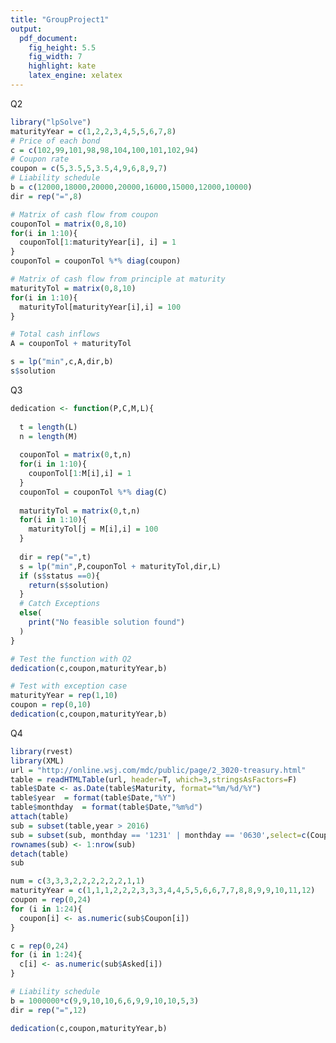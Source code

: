 ```yaml
---
title: "GroupProject1"
output: 
  pdf_document: 
    fig_height: 5.5
    fig_width: 7
    highlight: kate
    latex_engine: xelatex
---
```


Q2

```r
library("lpSolve")
maturityYear = c(1,2,2,3,4,5,5,6,7,8)
# Price of each bond
c = c(102,99,101,98,98,104,100,101,102,94)
# Coupon rate 
coupon = c(5,3.5,5,3.5,4,9,6,8,9,7)
# Liability schedule
b = c(12000,18000,20000,20000,16000,15000,12000,10000)
dir = rep("=",8)

# Matrix of cash flow from coupon
couponTol = matrix(0,8,10)
for(i in 1:10){
  couponTol[1:maturityYear[i], i] = 1
}
couponTol = couponTol %*% diag(coupon)

# Matrix of cash flow from principle at maturity
maturityTol = matrix(0,8,10)
for(i in 1:10){
  maturityTol[maturityYear[i],i] = 100
}

# Total cash inflows
A = couponTol + maturityTol

s = lp("min",c,A,dir,b)
s$solution
```

Q3

```r
dedication <- function(P,C,M,L){
  
  t = length(L)
  n = length(M)
  
  couponTol = matrix(0,t,n)
  for(i in 1:10){
    couponTol[1:M[i],i] = 1
  }
  couponTol = couponTol %*% diag(C)
  
  maturityTol = matrix(0,t,n)
  for(i in 1:10){
    maturityTol[j = M[i],i] = 100
  }
  
  dir = rep("=",t)
  s = lp("min",P,couponTol + maturityTol,dir,L)
  if (s$status ==0){
    return(s$solution)
  }
  # Catch Exceptions
  else(
    print("No feasible solution found")
  )
}

# Test the function with Q2
dedication(c,coupon,maturityYear,b)

# Test with exception case
maturityYear = rep(1,10)
coupon = rep(0,10)
dedication(c,coupon,maturityYear,b)
```

Q4

```r
library(rvest)
library(XML)
url = "http://online.wsj.com/mdc/public/page/2_3020-treasury.html"
table = readHTMLTable(url, header=T, which=3,stringsAsFactors=F)
table$Date <- as.Date(table$Maturity, format="%m/%d/%Y")
table$year  = format(table$Date,"%Y")
table$monthday  = format(table$Date,"%m%d")
attach(table)
sub = subset(table,year > 2016)
sub = subset(sub, monthday == '1231' | monthday == '0630',select=c(Coupon,year,monthday,Asked))
rownames(sub) <- 1:nrow(sub)
detach(table)
sub

num = c(3,3,3,2,2,2,2,2,2,1,1)
maturityYear = c(1,1,1,2,2,2,3,3,3,4,4,5,5,6,6,7,7,8,8,9,9,10,11,12)
coupon = rep(0,24)
for (i in 1:24){
  coupon[i] <- as.numeric(sub$Coupon[i])
}

c = rep(0,24)
for (i in 1:24){
  c[i] <- as.numeric(sub$Asked[i])
}

# Liability schedule
b = 1000000*c(9,9,10,10,6,6,9,9,10,10,5,3)
dir = rep("=",12)

dedication(c,coupon,maturityYear,b)


```

